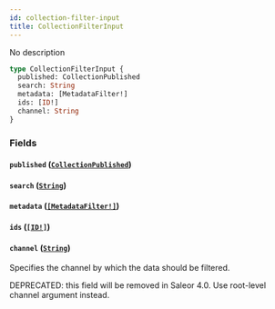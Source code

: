 ```yaml
---
id: collection-filter-input
title: CollectionFilterInput
---
```


No description

```graphql
type CollectionFilterInput {
  published: CollectionPublished
  search: String
  metadata: [MetadataFilter!]
  ids: [ID!]
  channel: String
}
```

### Fields

#### `published` ([`CollectionPublished`](../../../developer/api-reference/enums/collection-published))

#### `search` ([`String`](../../../developer/api-reference/scalars/string))

#### `metadata` ([`[MetadataFilter!]`](../../../developer/api-reference/inputs/metadata-filter))

#### `ids` ([`[ID!]`](../../../developer/api-reference/scalars/id))

#### `channel` ([`String`](../../../developer/api-reference/scalars/string))

Specifies the channel by which the data should be filtered.

DEPRECATED: this field will be removed in Saleor 4.0. Use root-level channel argument instead.
